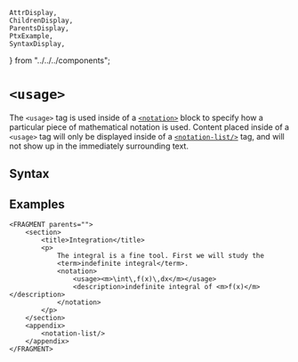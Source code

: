     AttrDisplay,
    ChildrenDisplay,
    ParentsDisplay,
    PtxExample,
    SyntaxDisplay,
} from "../../../components";

# `<usage>`

The `<usage>` tag is used inside of a [`<notation>`](notation) block to
specify how a particular piece of mathematical notation is used. Content placed
inside of a `<usage>` tag will only be displayed inside of a [`<notation-list/>`](notation-list)
tag, and will not show up in the immediately surrounding text.

## Syntax

<SyntaxDisplay name="usage" />

## Examples

```ptx-example {7}
<FRAGMENT parents="">
    <section>
        <title>Integration</title>
        <p>
            The integral is a fine tool. First we will study the
            <term>indefinite integral</term>.
            <notation>
                <usage><m>\int\,f(x)\,dx</m></usage>
                <description>indefinite integral of <m>f(x)</m></description>
            </notation>
        </p>
    </section>
    <appendix>
        <notation-list/>
    </appendix>
</FRAGMENT>
```
